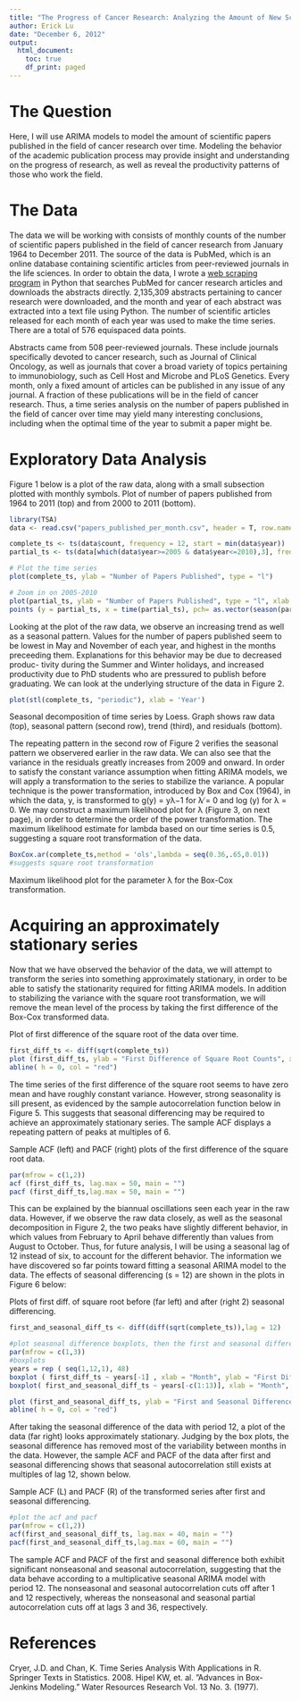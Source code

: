 ```yaml
---
title: "The Progress of Cancer Research: Analyzing the Amount of New Scientific Discoveries Published Over Time"
author: Erick Lu
date: "December 6, 2012"
output:
  html_document:
    toc: true
    df_print: paged
---
```


# The Question

Here, I will use ARIMA models to model the amount of scientific papers published in the field of cancer research over time. Modeling the behavior of the academic publication process may provide insight and understanding on the progress of research, as well as reveal the productivity patterns of those who work the field.

# The Data

The data we will be working with consists of monthly counts of the number of scientific papers published in the field of cancer research from January 1964 to December 2011. The source of the data is PubMed, which is an online database containing scientific articles from peer-reviewed journals in the life sciences. In order to obtain the data, I wrote a [web scraping program](https://github.com/erilu/pubmed-abstract-compiler) in Python that searches PubMed for cancer research articles and downloads the abstracts directly. 2,135,309 abstracts pertaining to cancer research were downloaded, and the month and year of each abstract was extracted into a text file using Python. The number of scientific articles released for each month of each year was used to make the time series. There are a total of 576 equispaced data points.

Abstracts came from 508 peer-reviewed journals. These include journals specifically devoted to cancer research, such as Journal of Clinical Oncology, as well as journals that cover a broad variety of topics pertaining to immunobiology, such as Cell Host and Microbe and PLoS Genetics. Every month, only a fixed amount of articles can be published in any issue of any journal. A fraction of these publications will be in the field of cancer research. Thus, a time series analysis on the number of papers published in the field of cancer over time may yield many interesting conclusions, including when the optimal time of the year to submit a paper might be.

# Exploratory Data Analysis

Figure 1 below is a plot of the raw data, along with a small subsection plotted with monthly symbols. Plot of number of papers published from 1964 to 2011 (top) and from 2000 to 2011 (bottom).

```r
library(TSA)
data <- read.csv("papers_published_per_month.csv", header = T, row.names = 1)
```

```r
complete_ts <- ts(data$count, frequency = 12, start = min(data$year))
partial_ts <- ts(data[which(data$year>=2005 & data$year<=2010),3], frequency = 12, start =2005)

# Plot the time series
plot(complete_ts, ylab = "Number of Papers Published", type = "l")

# Zoom in on 2005-2010
plot(partial_ts, ylab = "Number of Papers Published", type = "l", xlab = "Year")
points (y = partial_ts, x = time(partial_ts), pch= as.vector(season(partial_ts)), cex = 1.5)
```

Looking at the plot of the raw data, we observe an increasing trend as well as a seasonal pattern. Values for the number of papers published seem to be lowest in May and November of each year, and highest in the months preceeding them. Explanations for this behavior may be due to decreased produc- tivity during the Summer and Winter holidays, and increased productivity due to PhD students who are pressured to publish before graduating. We can look at the underlying structure of the data in Figure 2. 

```r
plot(stl(complete_ts, "periodic"), xlab = 'Year')
```


Seasonal decomposition of time series by Loess. Graph shows raw data (top), seasonal pattern (second row), trend (third), and residuals (bottom).

The repeating pattern in the second row of Figure 2 verifies the seasonal pattern we observered earlier in the raw data. We can also see that the variance in the residuals greatly increases from 2009 and onward. In order to satisfy the constant variance assumption when fitting ARIMA models, we will apply a transformation to the series to stabilize the variance. A popular technique is the power transformation, introduced by Box and Cox (1964), in which the data, y, is transformed to g(y) = yλ−1 for λ ̸= 0 and log (y) for λ = 0. We may construct a maximum likelihood plot for λ (Figure 3, on next page), in order to determine the order of the power transformation. The maximum likelihood estimate for lambda based on our time series is 0.5, suggesting a square root transformation of the data.

```r
BoxCox.ar(complete_ts,method = 'ols',lambda = seq(0.36,.65,0.01))
#suggests square root transformation
```

Maximum likelihood plot for the parameter λ for the Box-Cox transformation.

# Acquiring an approximately stationary series

Now that we have observed the behavior of the data, we will attempt to transform the series into something approximately stationary, in order to be able to satisfy the stationarity required for fitting ARIMA models. In addition to stabilizing the variance with the square root transformation, we will remove the mean level of the process by taking the first difference of the Box-Cox transformed data.

Plot of first difference of the square root of the data over time.

```r
first_diff_ts <- diff(sqrt(complete_ts))
plot (first_diff_ts, ylab = "First Difference of Square Root Counts", xlab = "Year")
abline( h = 0, col = "red")
```

The time series of the first difference of the square root seems to have zero mean and have roughly constant variance. However, strong seasonality is sill present, as evidenced by the sample autocorrelation function below in Figure 5. This suggests that seasonal differencing may be required to achieve an approximately stationary series. The sample ACF displays a repeating pattern of peaks at multiples of 6.


Sample ACF (left) and PACF (right) plots of the first difference of the square root data.

```r
par(mfrow = c(1,2))
acf (first_diff_ts, lag.max = 50, main = "")
pacf (first_diff_ts,lag.max = 50, main = "")
```


This can be explained by the biannual oscillations seen each year in the raw data. However, if we observe the raw data closely, as well as the seasonal decomposition in Figure 2, the two peaks have slightly different behavior, in which values from February to April behave differently than values from August to October. Thus, for future analysis, I will be using a seasonal lag of 12 instead of six, to account for the different behavior. The information we have discovered so far points toward fitting a seasonal ARIMA model to the data. The effects of seasonal differencing (s = 12) are shown in the plots in Figure 6 below:

Plots of first diff. of square root before (far left) and after (right 2) seasonal differencing.

```r
first_and_seasonal_diff_ts <- diff(diff(sqrt(complete_ts)),lag = 12)

#plot seasonal difference boxplots, then the first and seasonal difference ts
par(mfrow = c(1,3))
#boxplots
years = rep ( seq(1,12,1), 48)
boxplot ( first_diff_ts ~ years[-1] , xlab = "Month", ylab = "First Difference of Square Root", main = "Before Seasonal Difference")
boxplot( first_and_seasonal_diff_ts ~ years[-c(1:13)], xlab = "Month", ylab = "First and Seasonal Difference of Square Root", main = "After Seasonal Difference")

plot (first_and_seasonal_diff_ts, ylab = "First and Seasonal Difference of Square Root Counts", xlab = "Year", main = "First and Seasonal Difference")
abline( h = 0, col = "red")
```

After taking the seasonal difference of the data with period 12, a plot of the data (far right) looks approximately stationary. Judging by the box plots, the seasonal difference has removed most of the variability between months in the data. However, the sample ACF and PACF of the data after first and
seasonal differencing shows that seasonal autocorrelation still exists at multiples of lag 12, shown below.

Sample ACF (L) and PACF (R) of the transformed series after first and seasonal differencing.


```r
#plot the acf and pacf
par(mfrow = c(1,2))
acf(first_and_seasonal_diff_ts, lag.max = 40, main = "")
pacf(first_and_seasonal_diff_ts,lag.max = 60, main = "")
```


The sample ACF and PACF of the first and seasonal difference both exhibit significant nonseasonal and seasonal autocorrelation, suggesting that the data behave according to a multiplicative seasonal ARIMA model with period 12. The nonseasonal and seasonal autocorrelation cuts off after 1 and 12 respectively, whereas the nonseasonal and seasonal partial autocorrelation cuts off at lags 3 and 36, respectively.



# References

Cryer, J.D. and Chan, K. Time Series Analysis With Applications in R. Springer Texts in Statistics. 2008. Hipel KW, et. al. ”Advances in Box-Jenkins Modeling.” Water Resources Research Vol. 13 No. 3. (1977).

